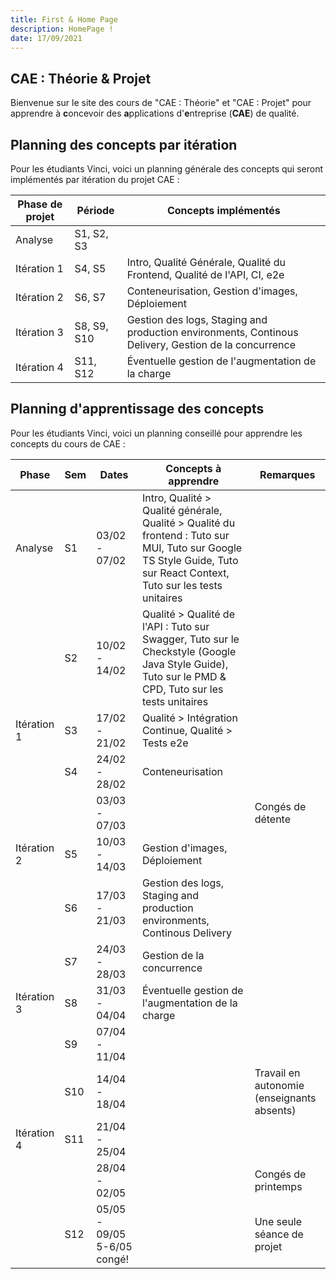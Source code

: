 ```yaml
---
title: First & Home Page
description: HomePage !
date: 17/09/2021
---
```

## CAE : Théorie & Projet

Bienvenue sur le site des cours de "CAE : Théorie" et "CAE : Projet" pour apprendre à **c**oncevoir des **a**pplications d'**e**ntreprise (**CAE**) de qualité.

## Planning des concepts par itération

Pour les étudiants Vinci, voici un planning générale des concepts qui seront implémentés par itération du projet CAE :

| Phase de projet      | Période      | Concepts implémentés                       |
|----------------------|------------|----------------------------------|
| Analyse       | S1, S2, S3 |         |
| Itération 1        | S4, S5 |  Intro, Qualité Générale, Qualité du Frontend, Qualité de l'API, CI, e2e  |
| Itération 2            | S6, S7 | Conteneurisation, Gestion d'images, Déploiement    |
| Itération 3 | S8, S9, S10 | Gestion des logs, Staging and production environments, Continous Delivery, Gestion de la concurrence    |
| Itération 4              | S11, S12 |  Éventuelle gestion de l'augmentation de la charge  |



## Planning d'apprentissage des concepts

Pour les étudiants Vinci, voici un planning conseillé pour apprendre les concepts du cours de CAE :

| Phase | Sem | Dates | Concepts à apprendre | Remarques |
|-------|-----|-------|----------------------|-----------|
| Analyse | S1 | 03/02 - 07/02 | Intro,  Qualité > Qualité générale, Qualité > Qualité du frontend : Tuto sur MUI, Tuto sur Google TS Style Guide, Tuto sur React Context, Tuto sur les tests unitaires |  |
|  | S2 | 10/02 - 14/02 | Qualité > Qualité de l'API : Tuto sur Swagger, Tuto sur le Checkstyle (Google Java Style Guide), Tuto sur le PMD & CPD, Tuto sur les tests unitaires |  |
| Itération 1 | S3 | 17/02 - 21/02 | Qualité > Intégration Continue, Qualité > Tests e2e |  |
|  | S4 | 24/02 - 28/02 | Conteneurisation |  |
|  |  | 03/03 - 07/03 |  | Congés de détente |
| Itération 2 | S5 | 10/03 - 14/03 | Gestion d'images, Déploiement |  |
|  | S6 | 17/03 - 21/03 | Gestion des logs, Staging and production environments, Continous Delivery |  |
|  | S7 | 24/03 - 28/03 | Gestion de la concurrence |  |
| Itération 3 | S8 | 31/03 - 04/04 | Éventuelle  gestion de l'augmentation de la charge  |  |
|  | S9 | 07/04 - 11/04 |  |  |
|  | S10 | 14/04 - 18/04 |  | Travail en autonomie (enseignants absents)  |
| Itération 4 | S11 | 21/04 - 25/04 |  |  |
|  |  | 28/04 - 02/05 |  | Congés de printemps |
|  | S12 | 05/05 - 09/05 5-6/05 congé! |  | Une seule séance de projet |


<br/>